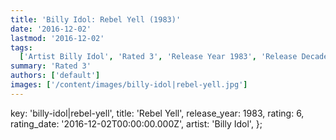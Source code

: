 ```yaml
---
title: 'Billy Idol: Rebel Yell (1983)'
date: '2016-12-02'
lastmod: '2016-12-02'
tags:
  ['Artist Billy Idol', 'Rated 3', 'Release Year 1983', 'Release Decade 1980']
summary: 'Rated 3'
authors: ['default']
images: ['/content/images/billy-idol|rebel-yell.jpg']
---
```


  key: 'billy-idol|rebel-yell',
  title: 'Rebel Yell',
  release_year: 1983,
  rating: 6,
  rating_date: '2016-12-02T00:00:00.000Z',
  artist: 'Billy Idol',
};

<MusicRating data={data} />
